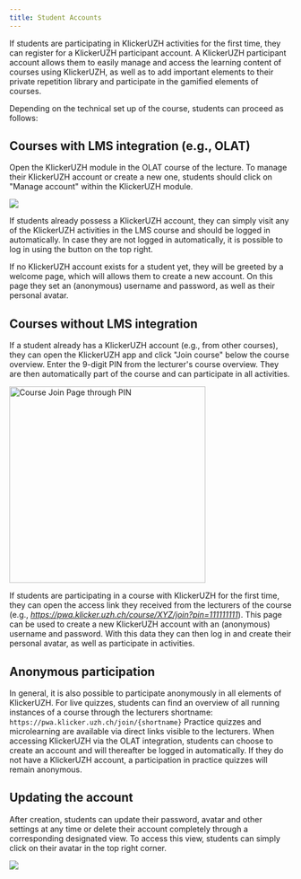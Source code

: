 ```yaml
---
title: Student Accounts
---
```


If students are participating in KlickerUZH activities for the first time, they can register for a KlickerUZH participant account. A KlickerUZH participant account allows them to easily manage and access the learning content of courses using KlickerUZH, as well as to add important elements to their private repetition library and participate in the gamified elements of courses.

Depending on the technical set up of the course, students can proceed as follows:

## Courses with LMS integration (e.g., OLAT)

Open the KlickerUZH module in the OLAT course of the lecture. To manage their KlickerUZH account or create a new one, students should click on "Manage account" within the KlickerUZH module.

![](/img_v3/01_create_account.png)

If students already possess a KlickerUZH account, they can simply visit any of the KlickerUZH activities in the LMS course and should be logged in automatically. In case they are not logged in automatically, it is possible to log in using the button on the top right.

If no KlickerUZH account exists for a student yet, they will be greeted by a welcome page, which will allows them to create a new account. On this page they set an (anonymous) username and password, as well as their personal avatar.

## Courses without LMS integration

If a student already has a KlickerUZH account (e.g., from other courses), they can open the KlickerUZH app and click "Join course" below the course overview. Enter the 9-digit PIN from the lecturer's course overview. They are then automatically part of the course and can participate in all activities.

<img
  src="/img_v3/05_join_course.png"
  alt="Course Join Page through PIN"
  width="350"
/>

If students are participating in a course with KlickerUZH for the first time, they can open the access link they received from the lecturers of the course (e.g., _https://pwa.klicker.uzh.ch/course/XYZ/join?pin=111111111_). This page can be used to create a new KlickerUZH account with an (anonymous) username and password. With this data they can then log in and create their personal avatar, as well as participate in activities.

## Anonymous participation

In general, it is also possible to participate anonymously in all elements of KlickerUZH. For live quizzes, students can find an overview of all running instances of a course through the lecturers shortname: `https://pwa.klicker.uzh.ch/join/{shortname}`
Practice quizzes and microlearning are available via direct links visible to the lecturers. When accessing KlickerUZH via the OLAT integration, students can choose to create an account and will thereafter be logged in automatically. If they do not have a KlickerUZH account, a participation in practice quizzes will remain anonymous.

## Updating the account

After creation, students can update their password, avatar and other settings at any time or delete their account completely through a corresponding designated view. To access this view, students can simply click on their avatar in the top right corner.

![](/img_v3/02_edit_profile.png)

